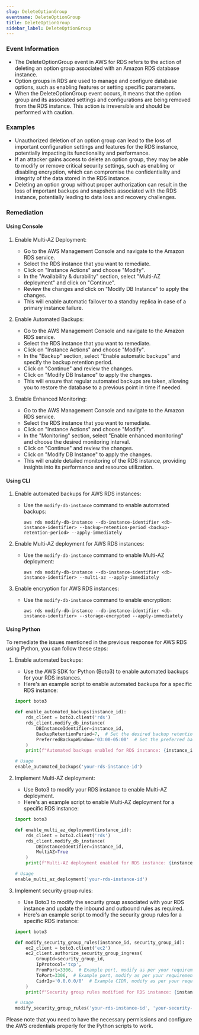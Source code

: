 ```yaml
--- 
slug: DeleteOptionGroup
eventname: DeleteOptionGroup
title: DeleteOptionGroup
sidebar_label: DeleteOptionGroup
---
```

                       
### Event Information

- The DeleteOptionGroup event in AWS for RDS refers to the action of deleting an option group associated with an Amazon RDS database instance.
- Option groups in RDS are used to manage and configure database options, such as enabling features or setting specific parameters.
- When the DeleteOptionGroup event occurs, it means that the option group and its associated settings and configurations are being removed from the RDS instance. This action is irreversible and should be performed with caution.


### Examples

- Unauthorized deletion of an option group can lead to the loss of important configuration settings and features for the RDS instance, potentially impacting its functionality and performance.
- If an attacker gains access to delete an option group, they may be able to modify or remove critical security settings, such as enabling or disabling encryption, which can compromise the confidentiality and integrity of the data stored in the RDS instance.
- Deleting an option group without proper authorization can result in the loss of important backups and snapshots associated with the RDS instance, potentially leading to data loss and recovery challenges.

### Remediation

#### Using Console

1. Enable Multi-AZ Deployment: 
   - Go to the AWS Management Console and navigate to the Amazon RDS service.
   - Select the RDS instance that you want to remediate.
   - Click on "Instance Actions" and choose "Modify".
   - In the "Availability & durability" section, select "Multi-AZ deployment" and click on "Continue".
   - Review the changes and click on "Modify DB Instance" to apply the changes.
   - This will enable automatic failover to a standby replica in case of a primary instance failure.

2. Enable Automated Backups: 
   - Go to the AWS Management Console and navigate to the Amazon RDS service.
   - Select the RDS instance that you want to remediate.
   - Click on "Instance Actions" and choose "Modify".
   - In the "Backup" section, select "Enable automatic backups" and specify the backup retention period.
   - Click on "Continue" and review the changes.
   - Click on "Modify DB Instance" to apply the changes.
   - This will ensure that regular automated backups are taken, allowing you to restore the database to a previous point in time if needed.

3. Enable Enhanced Monitoring: 
   - Go to the AWS Management Console and navigate to the Amazon RDS service.
   - Select the RDS instance that you want to remediate.
   - Click on "Instance Actions" and choose "Modify".
   - In the "Monitoring" section, select "Enable enhanced monitoring" and choose the desired monitoring interval.
   - Click on "Continue" and review the changes.
   - Click on "Modify DB Instance" to apply the changes.
   - This will enable detailed monitoring of the RDS instance, providing insights into its performance and resource utilization.

#### Using CLI

1. Enable automated backups for AWS RDS instances:
   - Use the `modify-db-instance` command to enable automated backups:
     ```
     aws rds modify-db-instance --db-instance-identifier <db-instance-identifier> --backup-retention-period <backup-retention-period> --apply-immediately
     ```

2. Enable Multi-AZ deployment for AWS RDS instances:
   - Use the `modify-db-instance` command to enable Multi-AZ deployment:
     ```
     aws rds modify-db-instance --db-instance-identifier <db-instance-identifier> --multi-az --apply-immediately
     ```

3. Enable encryption for AWS RDS instances:
   - Use the `modify-db-instance` command to enable encryption:
     ```
     aws rds modify-db-instance --db-instance-identifier <db-instance-identifier> --storage-encrypted --apply-immediately
     ```

#### Using Python

To remediate the issues mentioned in the previous response for AWS RDS using Python, you can follow these steps:

1. Enable automated backups:
   - Use the AWS SDK for Python (Boto3) to enable automated backups for your RDS instances.
   - Here's an example script to enable automated backups for a specific RDS instance:

   ```python
   import boto3

   def enable_automated_backups(instance_id):
       rds_client = boto3.client('rds')
       rds_client.modify_db_instance(
           DBInstanceIdentifier=instance_id,
           BackupRetentionPeriod=7,  # Set the desired backup retention period in days
           PreferredBackupWindow='03:00-05:00'  # Set the preferred backup window
       )
       print(f"Automated backups enabled for RDS instance: {instance_id}")

   # Usage
   enable_automated_backups('your-rds-instance-id')
   ```

2. Implement Multi-AZ deployment:
   - Use Boto3 to modify your RDS instance to enable Multi-AZ deployment.
   - Here's an example script to enable Multi-AZ deployment for a specific RDS instance:

   ```python
   import boto3

   def enable_multi_az_deployment(instance_id):
       rds_client = boto3.client('rds')
       rds_client.modify_db_instance(
           DBInstanceIdentifier=instance_id,
           MultiAZ=True
       )
       print(f"Multi-AZ deployment enabled for RDS instance: {instance_id}")

   # Usage
   enable_multi_az_deployment('your-rds-instance-id')
   ```

3. Implement security group rules:
   - Use Boto3 to modify the security group associated with your RDS instance and update the inbound and outbound rules as required.
   - Here's an example script to modify the security group rules for a specific RDS instance:

   ```python
   import boto3

   def modify_security_group_rules(instance_id, security_group_id):
       ec2_client = boto3.client('ec2')
       ec2_client.authorize_security_group_ingress(
           GroupId=security_group_id,
           IpProtocol='tcp',
           FromPort=3306,  # Example port, modify as per your requirement
           ToPort=3306,  # Example port, modify as per your requirement
           CidrIp='0.0.0.0/0'  # Example CIDR, modify as per your requirement
       )
       print(f"Security group rules modified for RDS instance: {instance_id}")

   # Usage
   modify_security_group_rules('your-rds-instance-id', 'your-security-group-id')
   ```

Please note that you need to have the necessary permissions and configure the AWS credentials properly for the Python scripts to work.


 